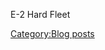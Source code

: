 E-2 Hard Fleet
{{EventComp
| Jintsuu/Kai Ni
| 85
| OTO 152mm Triple Rapid Fire Gun Mount
| OTO 152mm Triple Rapid Fire Gun Mount
| Searchlight
|-
| Shimakaze/Kai
| 78
| 10cm Twin High-angle Gun Mount + Anti-Aircraft Fire Director
| 10cm Twin High-angle Gun Mount + Anti-Aircraft Fire Director
| Drum Canister
|-
| Hamakaze/Kai
| 53
| 120mm Twin Gun Mount
| 12.7cm Twin Gun Mount Model B Kai 2
| Drum Canister
|-
| Yukikaze/Kai
| 80
| 120mm Twin Gun Mount
| 120mm Twin Gun Mount
| Drum Canister
|-
| Mikazuki/Kai
| 27
| 12.7cm Twin High-angle Gun Mount (Late Model)
| 12.7cm Twin High-angle Gun Mount (Late Model)
| Drum Canister
|-
| Satsuki/Kai
| 21
| 12.7cm Twin High-angle Gun Mount (Late Model)
| 12.7cm Twin High-angle Gun Mount (Late Model)
| Drum Canister
|-
| hq = 103
}}
[[Category:Blog posts]]